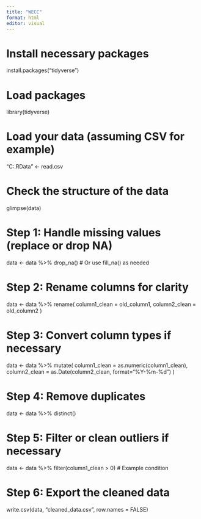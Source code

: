 ```yaml
---
title: "WECC"
format: html
editor: visual
---
```


# Install necessary packages
install.packages("tidyverse")

# Load packages
library(tidyverse)

# Load your data (assuming CSV for example)
"C:\Users\jonat\Documents\GitHub\WECC\rproject\mainData.RData" <- read.csv

# Check the structure of the data
glimpse(data)

# Step 1: Handle missing values (replace or drop NA)
data <- data %>% drop_na()  # Or use fill_na() as needed

# Step 2: Rename columns for clarity
data <- data %>% rename(
  column1_clean = old_column1,
  column2_clean = old_column2
)

# Step 3: Convert column types if necessary
data <- data %>% mutate(
  column1_clean = as.numeric(column1_clean),
  column2_clean = as.Date(column2_clean, format="%Y-%m-%d")
)

# Step 4: Remove duplicates
data <- data %>% distinct()

# Step 5: Filter or clean outliers if necessary
data <- data %>% filter(column1_clean > 0)  # Example condition

# Step 6: Export the cleaned data
write.csv(data, "cleaned_data.csv", row.names = FALSE)

